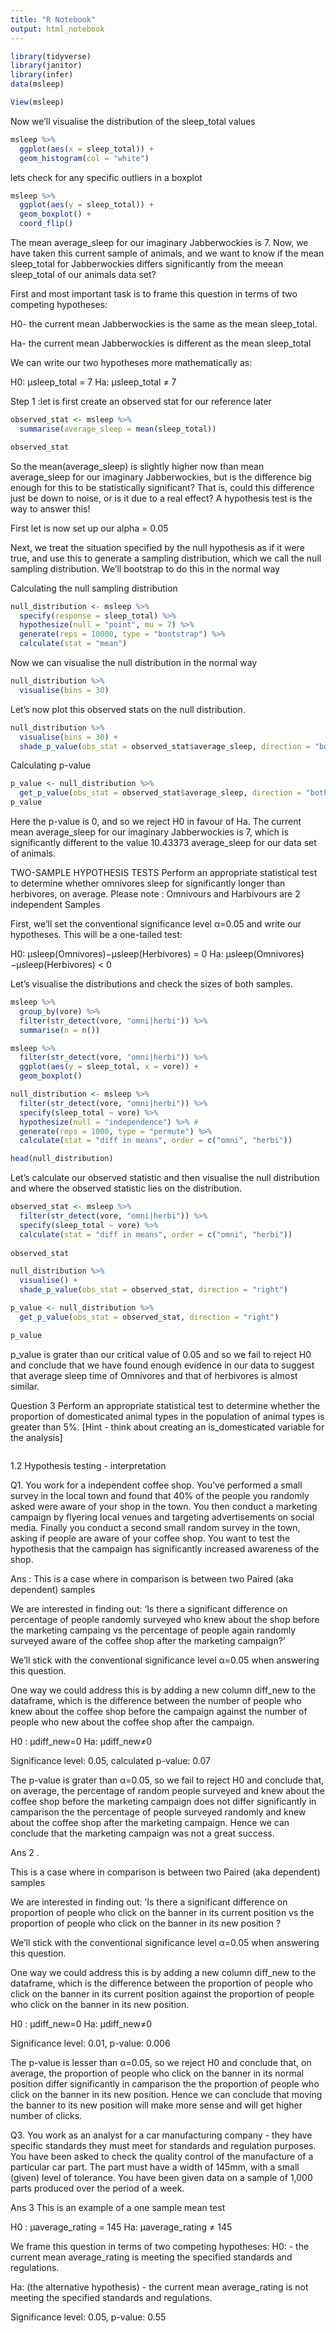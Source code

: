 ```yaml
---
title: "R Notebook"
output: html_notebook
---
```

```r
library(tidyverse)
library(janitor)
library(infer)
data(msleep)
```

```r
View(msleep)
```
Now we’ll visualise the distribution of the sleep_total values
```r
msleep %>%
  ggplot(aes(x = sleep_total)) +
  geom_histogram(col = "white")
```
lets check for any specific outliers in a boxplot
```r
msleep %>%
  ggplot(aes(y = sleep_total)) +
  geom_boxplot() +
  coord_flip()
```
The mean average_sleep for our imaginary Jabberwockies is 7. Now, we have taken this current sample of animals, and we want to know if the mean sleep_total for Jabberwockies differs significantly from the meean sleep_total of our animals data set?

First and most important task is to frame this question in terms of two competing hypotheses:

H0- the current mean Jabberwockies is the same as the mean sleep_total.

Ha- the current mean Jabberwockies is different as the mean sleep_total

We can write our two hypotheses more mathematically as:


H0: μsleep_total = 7
Ha: μsleep_total ≠ 7

Step 1 :let is first create an observed stat for our reference later
```r
observed_stat <- msleep %>%
  summarise(average_sleep = mean(sleep_total))

observed_stat
```
So the mean(average_sleep) is slightly higher now than mean average_sleep for our imaginary Jabberwockies, but is the difference big enough for this to be statistically significant? That is, could this difference just be down to noise, or is it due to a real effect? A hypothesis test is the way to answer this!

First let is now set up our alpha = 0.05

Next, we treat the situation specified by the null hypothesis as if it were true, and use this to generate a sampling distribution, which we call the null sampling distribution. We’ll bootstrap to do this in the normal way

Calculating the null sampling distribution
```r
null_distribution <- msleep %>%
  specify(response = sleep_total) %>%
  hypothesize(null = "point", mu = 7) %>%
  generate(reps = 10000, type = "bootstrap") %>%
  calculate(stat = "mean")
```
Now we can visualise the null distribution in the normal way
```r
null_distribution %>%
  visualise(bins = 30)
```
Let’s now plot this observed stats on the null distribution.
```r
null_distribution %>%
  visualise(bins = 30) +
  shade_p_value(obs_stat = observed_stat$average_sleep, direction = "both")
```
Calculating p-value
```r
p_value <- null_distribution %>%
  get_p_value(obs_stat = observed_stat$average_sleep, direction = "both")
p_value
```
Here the p-value is 0, and so we reject H0 in favour of Ha. The current mean average_sleep for our imaginary Jabberwockies is 7, which is significantly different to the value 10.43373 average_sleep for our data set of animals.



TWO-SAMPLE HYPOTHESIS TESTS
Perform an appropriate statistical test to determine whether omnivores sleep for significantly longer than herbivores, on average.
Please note : Omnivours and Harbivours are 2 independent Samples

First, we’ll set the conventional significance level α=0.05 and write our hypotheses. This will be a one-tailed test:


H0: μsleep(Omnivores)−μsleep(Herbivores) = 0
Ha: μsleep(Omnivores)−μsleep(Herbivores) < 0

Let’s visualise the distributions and check the sizes of both samples.
```r
msleep %>%
  group_by(vore) %>%
  filter(str_detect(vore, "omni|herbi")) %>%
  summarise(n = n())


```

```r
msleep %>%
  filter(str_detect(vore, "omni|herbi")) %>%
  ggplot(aes(y = sleep_total, x = vore)) +
  geom_boxplot()
```

```r
null_distribution <- msleep %>%
  filter(str_detect(vore, "omni|herbi")) %>%
  specify(sleep_total ~ vore) %>% 
  hypothesize(null = "independence") %>% #
  generate(reps = 1000, type = "permute") %>% 
  calculate(stat = "diff in means", order = c("omni", "herbi")) 

head(null_distribution)
```
Let’s calculate our observed statistic and then visualise the null distribution and where the observed statistic lies on the distribution.
```r
observed_stat <- msleep %>%
  filter(str_detect(vore, "omni|herbi")) %>%
  specify(sleep_total ~ vore) %>%
  calculate(stat = "diff in means", order = c("omni", "herbi"))
  
observed_stat
```

```r
null_distribution %>%
  visualise() +
  shade_p_value(obs_stat = observed_stat, direction = "right")
```

```r
p_value <- null_distribution %>%
  get_p_value(obs_stat = observed_stat, direction = "right")

p_value
```

p_value is grater than our critical value of 0.05 and so we fail to reject H0 and conclude that we have found enough evidence in our data to suggest that average sleep time of Omnivores and that of herbivores is almost similar.

Question 3
Perform an appropriate statistical test to determine whether the proportion of domesticated animal types in the population of animal types is greater than 5%.
[Hint - think about creating an is_domesticated variable for the analysis]

```r

```

1.2 Hypothesis testing - interpretation

Q1. You work for a independent coffee shop. You’ve performed a small survey in the local town and found that 40% of the people you randomly asked were aware of your shop in the town. You then conduct a marketing campaign by flyering local venues and targeting advertisements on social media. Finally you conduct a second small random survey in the town, asking if people are aware of your coffee shop. You want to test the hypothesis that the campaign has significantly increased awareness of the shop.

Ans : This is a case where in comparison is between two Paired (aka dependent) samples

We are interested in finding out:
‘Is there a significant difference on percentage of people randomly surveyed who knew about the shop before the marketing campaing vs the percentage of people again randomly surveyed aware of the coffee shop after the marketing campaign?’

We’ll stick with the conventional significance level α=0.05 when answering this question.

One way we could address this is by adding a new column diff_new to the dataframe, which is the difference between the number of people who knew about the coffee shop before the campaign against the number of people who new about the coffee shop after the campaign.

H0 : μdiff_new=0
Ha: μdiff_new≠0

Significance level: 0.05, calculated p-value: 0.07

The p-value is grater than α=0.05, so we fail to reject H0 and conclude that, on average, the percentage of random people surveyed and knew about the coffee shop before the marketing campaign does not differ significantly in camparison the the percentage of people surveyed randomly and knew about the coffee shop after the marketing campaign.
Hence we can conclude that the marketing campaign was not a great success.

Ans 2 . 

This is a case where in comparison is between two Paired (aka dependent) samples

We are interested in finding out:
‘Is there a significant difference on proportion of people who click on the banner in its current position vs the proportion of people who click on the banner in its new position ?

We’ll stick with the conventional significance level α=0.05 when answering this question.

One way we could address this is by adding a new column diff_new to the dataframe, which is the difference between the proportion of people who click on the banner in its current position against the proportion of people who click on the banner in its new position.

H0 : μdiff_new=0
Ha: μdiff_new≠0

Significance level: 0.01, p-value: 0.006

The p-value is lesser than α=0.05, so we reject H0 and conclude that, on average, the proportion of people who click on the banner in its normal position differ significantly in camparison the the proportion of people who click on the banner in its new position.
Hence we can conclude that moving the banner to its new position will make more sense and will get higher number of clicks.

Q3.
You work as an analyst for a car manufacturing company - they have specific standards they must meet for standards and regulation purposes. You have been asked to check the quality control of the manufacture of a particular car part. The part must have a width of 145mm, with a small (given) level of tolerance. You have been given data on a sample of 1,000 parts produced over the period of a week.

Ans 3 
This is an example of a one sample mean test

H0 : μaverage_rating = 145
Ha: μaverage_rating ≠ 145

We frame this question in terms of two competing hypotheses:
H0: - the current mean average_rating is meeting the specified standards and regulations.

Ha: (the alternative hypothesis) - the current mean average_rating is not meeting the specified standards and regulations.

Significance level: 0.05, p-value: 0.55



